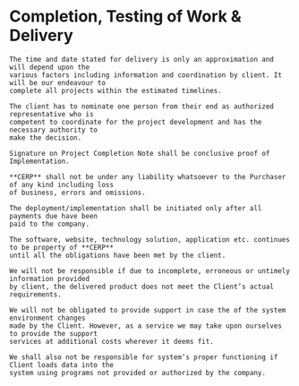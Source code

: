 # Completion, Testing of Work & Delivery

    The time and date stated for delivery is only an approximation and will depend upon the 
    various factors including information and coordination by client. It will be our endeavour to 
    complete all projects within the estimated timelines.

    The client has to nominate one person from their end as authorized representative who is 
    competent to coordinate for the project development and has the necessary authority to 
    make the decision.

    Signature on Project Completion Note shall be conclusive proof of Implementation.

    **CERP** shall not be under any liability whatsoever to the Purchaser of any kind including loss 
    of business, errors and omissions.

    The deployment/implementation shall be initiated only after all payments due have been 
    paid to the company.

    The software, website, technology solution, application etc. continues to be property of **CERP**
    until all the obligations have been met by the client.

    We will not be responsible if due to incomplete, erroneous or untimely information provided 
    by client, the delivered product does not meet the Client’s actual requirements.

    We will not be obligated to provide support in case the of the system environment changes 
    made by the Client. However, as a service we may take upon ourselves to provide the support 
    services at additional costs wherever it deems fit.

    We shall also not be responsible for system’s proper functioning if Client loads data into the 
    system using programs not provided or authorized by the company.